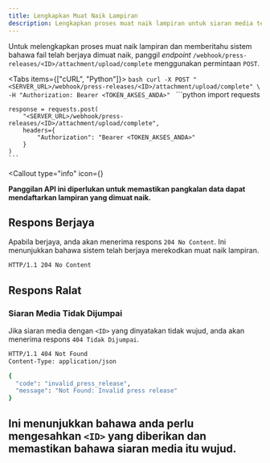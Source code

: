 ```yaml
---
title: Lengkapkan Muat Naik Lampiran
description: Lengkapkan proses muat naik lampiran untuk siaran media tertentu.
---
```



Untuk melengkapkan proses muat naik lampiran dan memberitahu sistem bahawa fail telah berjaya dimuat naik, panggil _endpoint_ `/webhook/press-releases/<ID>/attachment/upload/complete` menggunakan permintaan `POST`.

<Tabs items={["cURL", "Python"]}>
  <Tab value="cURL">
    ```bash
    curl -X POST "<SERVER_URL>/webhook/press-releases/<ID>/attachment/upload/complete" \
      -H "Authorization: Bearer <TOKEN_AKSES_ANDA>"
    ```
  </Tab>
  <Tab value="Python">
    ```python
    import requests

    response = requests.post(
        "<SERVER_URL>/webhook/press-releases/<ID>/attachment/upload/complete",
        headers={
            "Authorization": "Bearer <TOKEN_AKSES_ANDA>"
        }
    )
    ```
  </Tab>
</Tabs>

<Callout
  type="info"
  icon={<InfoIcon className="size-5" />}
>
  **Panggilan API ini diperlukan untuk memastikan pangkalan data dapat mendaftarkan lampiran yang dimuat naik.**
</Callout>

## Respons Berjaya

Apabila berjaya, anda akan menerima respons `204 No Content`. Ini menunjukkan bahawa sistem telah berjaya merekodkan muat naik lampiran.

```bash
HTTP/1.1 204 No Content
```

## Respons Ralat

### Siaran Media Tidak Dijumpai

Jika siaran media dengan `<ID>` yang dinyatakan tidak wujud, anda akan menerima respons `404 Tidak Dijumpai`.

```bash
HTTP/1.1 404 Not Found
Content-Type: application/json

{
  "code": "invalid_press_release",
  "message": "Not Found: Invalid press release"
}
```

Ini menunjukkan bahawa anda perlu mengesahkan `<ID>` yang diberikan dan memastikan bahawa siaran media itu wujud.
---